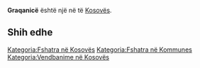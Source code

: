 {{Fshat në 
 | Emri                = Graqanicë
 | EmriAlt                = 
 | NAME_SHORT_FORM=      
 | NAME_GENERIC=      
 | NAME_SORT_NAME_RO=      GRAQANICE
 | FULL_NAME_RO = Graqanicë
 | FULL_NAME_ND_RO=Graqanice
 | SORT_NAME_RG=GRAQANICE
 | FULL_NAME_RG=Graqanicë
 | FULL_NAME_ND_RG=Graqanice
 | SRP_NAME_SHORT_FORM=      
 | SRP_NAME_GENERIC=      
 | SRP_NAME_SORT_NAME_RO=      
 | SRP_FULL_NAME_RO = 
 | SRP_FULL_NAME_ND_RO=
 | SRP_SORT_NAME_RG=
 | SRP_FULL_NAME_RG=
 | SRP_FULL_NAME_ND_RG=
 | Emri (Rasa dhanore) = 
 | Figura              = 
 | Shteti              = Kosovo
 | Komuna              = 
 | Kodi postar         = 
 | Sipërfaqja          = 

 | Popullsia           = 

 | Regj. i popullsisë  = 
 | Dend. e popullsisë  = 
 | Faqja zyrtare       = 
 <!--- Koordinatat ----> 
 | Gjerësia            = 42.601111
 | Gjatësia            = 21.195833
 | Lartësia            = 
}}
'''Graqanicë''' është një [[]] në [[]] të [[Kosovës]].

<!-- == Gjeografia == -->
<!-- == Historia == -->
<!-- == Demografia == -->
== Shih edhe ==
{{Komuna }}
{{Kosovo-Administrata-Cung}}

[[Kategoria:Fshatra në Kosovës]]
[[Kategoria:Fshatra në Kommunes ]]
[[Kategoria:Vendbanime në Kosovës]]